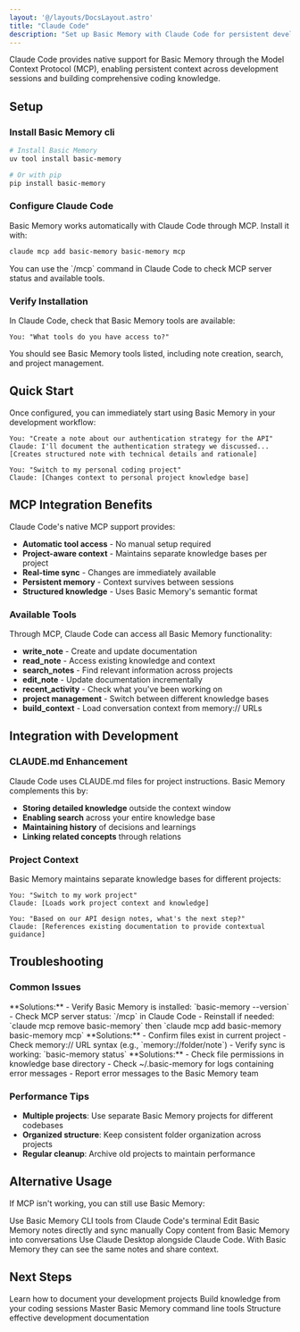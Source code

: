 ```yaml
---
layout: '@/layouts/DocsLayout.astro'
title: "Claude Code"
description: "Set up Basic Memory with Claude Code for persistent development knowledge and enhanced coding sessions"
---
```



Claude Code provides native support for Basic Memory through the Model Context Protocol (MCP), enabling persistent context across development sessions and building comprehensive coding knowledge.

## Setup

### Install Basic Memory cli

```bash
# Install Basic Memory
uv tool install basic-memory

# Or with pip
pip install basic-memory
```

### Configure Claude Code

Basic Memory works automatically with Claude Code through MCP. Install it with:

```bash
claude mcp add basic-memory basic-memory mcp
```

<Info>
You can use the `/mcp` command in Claude Code to check MCP server status and available tools.
</Info>

### Verify Installation

In Claude Code, check that Basic Memory tools are available:

```
You: "What tools do you have access to?"
```

You should see Basic Memory tools listed, including note creation, search, and project management.

## Quick Start

Once configured, you can immediately start using Basic Memory in your development workflow:

```
You: "Create a note about our authentication strategy for the API"
Claude: I'll document the authentication strategy we discussed...
[Creates structured note with technical details and rationale]

You: "Switch to my personal coding project"
Claude: [Changes context to personal project knowledge base]
```

## MCP Integration Benefits

Claude Code's native MCP support provides:

- **Automatic tool access** - No manual setup required
- **Project-aware context** - Maintains separate knowledge bases per project
- **Real-time sync** - Changes are immediately available
- **Persistent memory** - Context survives between sessions
- **Structured knowledge** - Uses Basic Memory's semantic format

### Available Tools

Through MCP, Claude Code can access all Basic Memory functionality:

- **write_note** - Create and update documentation
- **read_note** - Access existing knowledge and context
- **search_notes** - Find relevant information across projects
- **edit_note** - Update documentation incrementally
- **recent_activity** - Check what you've been working on
- **project management** - Switch between different knowledge bases
- **build_context** - Load conversation context from memory:// URLs

## Integration with Development

### CLAUDE.md Enhancement

Claude Code uses CLAUDE.md files for project instructions. Basic Memory complements this by:

- **Storing detailed knowledge** outside the context window
- **Enabling search** across your entire knowledge base
- **Maintaining history** of decisions and learnings
- **Linking related concepts** through relations

### Project Context

Basic Memory maintains separate knowledge bases for different projects:

```
You: "Switch to my work project"
Claude: [Loads work project context and knowledge]

You: "Based on our API design notes, what's the next step?"
Claude: [References existing documentation to provide contextual guidance]
```

## Troubleshooting

### Common Issues

<Accordion>
  <AccordionItem title="Claude Code can't access Basic Memory">
    **Solutions:**
    - Verify Basic Memory is installed: `basic-memory --version`
    - Check MCP server status: `/mcp` in Claude Code
    - Reinstall if needed: `claude mcp remove basic-memory` then `claude mcp add basic-memory basic-memory mcp`
  </AccordionItem>

  <AccordionItem title="Context not loading from memory:// URLs">
    **Solutions:**
    - Confirm files exist in current project
    - Check memory:// URL syntax (e.g., `memory://folder/note`)
    - Verify sync is working: `basic-memory status`
  </AccordionItem>

  <AccordionItem title="Notes not updating">
    **Solutions:**
    - Check file permissions in knowledge base directory
    - Check ~/.basic-memory for logs containing error messages
    - Report error messages to the Basic Memory team
  </AccordionItem>
</Accordion>

### Performance Tips

- **Multiple projects**: Use separate Basic Memory projects for different codebases
- **Organized structure**: Keep consistent folder organization across projects
- **Regular cleanup**: Archive old projects to maintain performance

## Alternative Usage

If MCP isn't working, you can still use Basic Memory:

<CardGroup cols={2}>
  <Card title="CLI Integration">
    Use Basic Memory CLI tools from Claude Code's terminal
  </Card>
  <Card title="File Editing">
    Edit Basic Memory notes directly and sync manually
  </Card>
  <Card title="Manual Context">
    Copy content from Basic Memory into conversations
  </Card>
  <Card title="Parallel Usage">
    Use Claude Desktop alongside Claude Code. With Basic Memory they can see the same notes and share context.
  </Card>
</CardGroup>

## Next Steps

<CardGroup cols={2}>
  <Card title="Project Documentation" href="/how-to/project-documentation">
    Learn how to document your development projects
  </Card>
  <Card title="Research & Learning" href="/how-to/research-learning">
    Build knowledge from your coding sessions
  </Card>
  <Card title="CLI Reference" href="/guides/cli-reference">
    Master Basic Memory command line tools
  </Card>
  <Card title="Knowledge Format" href="/guides/knowledge-format">
    Structure effective development documentation
  </Card>
</CardGroup>
